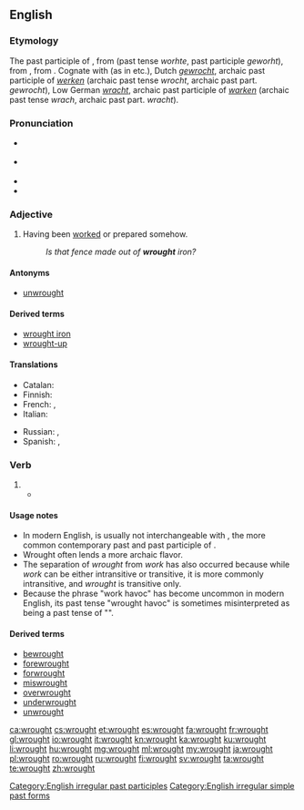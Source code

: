 ==English==

===Etymology===
{{PIE root|en|werǵ}}
The past participle of {{etyl|enm|en}} {{m|enm|werken||to work}}, from {{etyl|ang|en}} {{m|ang|wyrcan}} (past tense ''worhte'', past participle ''geworht''), from {{etyl|gem-pro|en}} {{m|gem-pro|*wurkijaną||to work}}, from {{etyl|ine-pro|en}} {{m|ine-pro|*werǵ-||to work}}. Cognate with {{term|wright}} (as in {{term|wheelwright}} etc.), Dutch ''[[gewrocht]]'', archaic past participle of ''[[werken]]'' (archaic past tense ''wrocht'', archaic past part. ''gewrocht''), Low German ''[[wracht]]'', archaic past participle of ''[[warken]]'' (archaic past tense ''wrach'', archaic past part. ''wracht'').

===Pronunciation===
* {{a|RP}} {{IPA|/ˈɹɔːt/|lang=en}}
* {{a|US}} {{IPA|/ˈɹɔt/|lang=en}}
* {{audio|en-us-wrought.ogg|Audio (US)|lang=en}}
* {{rhymes|ɔːt|lang=en}}

===Adjective===
{{en-adj}}

# Having been [[worked]] or prepared somehow.
#: ''Is that fence made out of '''wrought''' iron?''

====Antonyms====
* [[unwrought]]

====Derived terms====
* [[wrought iron]]
* [[wrought-up]]

====Translations====
{{trans-top|Having been worked or prepared somehow}}
* Catalan: {{t+|ca|treballat}}
* Finnish: {{t+|fi|työstetty}}
* French: {{t+|fr|travaillé|m}}, {{t+|fr|forgé|m}}
* Italian: {{t+|it|lavorato|m}}
{{trans-mid}}
* Russian: {{qualifier|worked}} {{t+|ru|обрабо́танный}}, {{qualifier|prepared}} {{t|ru|подгото́вленный}}
* Spanish: {{t+|es|trabajado|m}}, {{t+|es|preparado|m}}
{{trans-bottom}}

===Verb===
{{head|en|verb form}}

# {{en-past of|work}}
#* {{quote-magazine|date=2013-06-29|volume=407|issue=8842|page=28|magazine={{w|The Economist}}
|title=[http://www.economist.com/news/asia/21580209-natural-disaster-aggravated-poor-response-high-and-wet High and wet]
|passage=Floods in northern India, mostly in the small state of Uttarakhand, have '''wrought''' disaster on an enormous scale. The early, intense onset of the monsoon on June 14th swelled rivers, washing away roads, bridges, hotels and even whole villages. Rock-filled torrents smashed vehicles and homes, burying victims under rubble and sludge.}}

====Usage notes====
* In modern English, {{m|en|wrought}} is usually not interchangeable with {{m|en|worked}}, the more common contemporary past and past participle of {{m|en|work}}.
* Wrought often lends a more archaic flavor.<!--** It apparently is not often used in phrasal verbs derived from {{term|work#Derived terms|work}}.-->
* The separation of ''wrought'' from ''work'' has also occurred because while ''work'' can be either intransitive or transitive, it is more commonly intransitive, and ''wrought'' is transitive only.<!--Hypothesis; needs testing/evidence-->
* Because the phrase "work havoc" has become uncommon in modern English, its past tense "wrought havoc" is sometimes misinterpreted as being a past tense of "{{m|en|wreak havoc}}".<!--Such reinterpretation is etymologically groundless.-->

====Derived terms====
* [[bewrought]]
* [[forewrought]]
* [[forwrought]]
* [[miswrought]]
* [[overwrought]]
* [[underwrought]]
* [[unwrought]]

[[Category:English irregular past participles]]
[[Category:English irregular simple past forms]]

[[ca:wrought]]
[[cs:wrought]]
[[et:wrought]]
[[es:wrought]]
[[fa:wrought]]
[[fr:wrought]]
[[gl:wrought]]
[[io:wrought]]
[[it:wrought]]
[[kn:wrought]]
[[ka:wrought]]
[[ku:wrought]]
[[li:wrought]]
[[hu:wrought]]
[[mg:wrought]]
[[ml:wrought]]
[[my:wrought]]
[[ja:wrought]]
[[pl:wrought]]
[[ro:wrought]]
[[ru:wrought]]
[[fi:wrought]]
[[sv:wrought]]
[[ta:wrought]]
[[te:wrought]]
[[zh:wrought]]